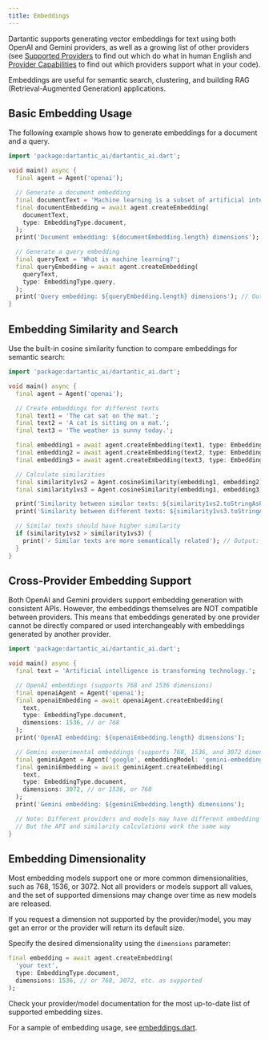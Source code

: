 ```yaml
---
title: Embeddings
---
```


Dartantic supports generating vector embeddings for text using both OpenAI and
Gemini providers, as well as a growing list of other providers (see
[Supported Providers](/supported-providers) to find out which do what in human
English and [Provider Capabilities](/provider-capabilities) to find out which
providers support what in your code). 

Embeddings are useful for semantic search, clustering, and building RAG
(Retrieval-Augmented Generation) applications.

## Basic Embedding Usage

The following example shows how to generate embeddings for a document and a
query.

```dart
import 'package:dartantic_ai/dartantic_ai.dart';

void main() async {
  final agent = Agent('openai');

  // Generate a document embedding
  final documentText = 'Machine learning is a subset of artificial intelligence.';
  final documentEmbedding = await agent.createEmbedding(
    documentText,
    type: EmbeddingType.document,
  );
  print('Document embedding: ${documentEmbedding.length} dimensions'); // Output: Document embedding: 1536 dimensions

  // Generate a query embedding
  final queryText = 'What is machine learning?';
  final queryEmbedding = await agent.createEmbedding(
    queryText,
    type: EmbeddingType.query,
  );
  print('Query embedding: ${queryEmbedding.length} dimensions'); // Output: Query embedding: 1536 dimensions
}
```

## Embedding Similarity and Search

Use the built-in cosine similarity function to compare embeddings for semantic
search:

```dart
import 'package:dartantic_ai/dartantic_ai.dart';

void main() async {
  final agent = Agent('openai');

  // Create embeddings for different texts
  final text1 = 'The cat sat on the mat.';
  final text2 = 'A cat is sitting on a mat.';
  final text3 = 'The weather is sunny today.';

  final embedding1 = await agent.createEmbedding(text1, type: EmbeddingType.document);
  final embedding2 = await agent.createEmbedding(text2, type: EmbeddingType.document);
  final embedding3 = await agent.createEmbedding(text3, type: EmbeddingType.document);

  // Calculate similarities
  final similarity1vs2 = Agent.cosineSimilarity(embedding1, embedding2);
  final similarity1vs3 = Agent.cosineSimilarity(embedding1, embedding3);

  print('Similarity between similar texts: ${similarity1vs2.toStringAsFixed(4)}'); // Output: Similarity between similar texts: 0.8934
  print('Similarity between different texts: ${similarity1vs3.toStringAsFixed(4)}'); // Output: Similarity between different texts: 0.2156

  // Similar texts should have higher similarity
  if (similarity1vs2 > similarity1vs3) {
    print('✓ Similar texts are more semantically related'); // Output: ✓ Similar texts are more semantically related
  }
}
```

## Cross-Provider Embedding Support

Both OpenAI and Gemini providers support embedding generation with consistent
APIs. However, the embeddings themselves are NOT compatible between providers.
This means that embeddings generated by one provider cannot be directly compared
or used interchangeably with embeddings generated by another provider.

```dart
import 'package:dartantic_ai/dartantic_ai.dart';

void main() async {
  final text = 'Artificial intelligence is transforming technology.';

  // OpenAI embeddings (supports 768 and 1536 dimensions)
  final openaiAgent = Agent('openai');
  final openaiEmbedding = await openaiAgent.createEmbedding(
    text,
    type: EmbeddingType.document,
    dimensions: 1536, // or 768
  );
  print('OpenAI embedding: ${openaiEmbedding.length} dimensions');

  // Gemini experimental embeddings (supports 768, 1536, and 3072 dimensions)
  final geminiAgent = Agent('google', embeddingModel: 'gemini-embedding-exp-03-07');
  final geminiEmbedding = await geminiAgent.createEmbedding(
    text,
    type: EmbeddingType.document,
    dimensions: 3072, // or 1536, or 768
  );
  print('Gemini embedding: ${geminiEmbedding.length} dimensions');

  // Note: Different providers and models may have different embedding dimensions
  // But the API and similarity calculations work the same way
}
```

## Embedding Dimensionality

Most embedding models support one or more common dimensionalities, such as 768, 1536, or 3072. Not all providers or models support all values, and the set of supported dimensions may change over time as new models are released.

If you request a dimension not supported by the provider/model, you may get an error or the provider will return its default size.

Specify the desired dimensionality using the `dimensions` parameter:

```dart
final embedding = await agent.createEmbedding(
  'your text',
  type: EmbeddingType.document,
  dimensions: 1536, // or 768, 3072, etc. as supported
);
```

Check your provider/model documentation for the most up-to-date list of supported embedding sizes.

For a sample of embedding usage, see
[embeddings.dart](https://github.com/csells/dartantic_ai/blob/main/example/bin/embeddings.dart). 